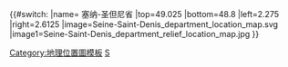 {{#switch:{{{1}}}
|name= 塞纳-圣但尼省
|top=49.025
|bottom=48.8
|left=2.275
|right=2.6125
|image=Seine-Saint-Denis_department_location_map.svg
|image1=Seine-Saint-Denis_department_relief_location_map.jpg
}}<noinclude>{{Location map/Info}}
[[Category:地理位置圖模板]]
[[Category:法国各省地理位置图模板|S]]
</noinclude>